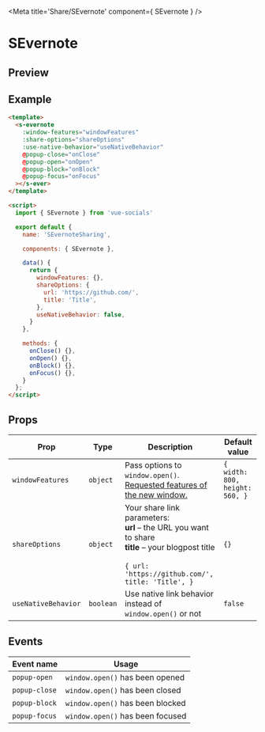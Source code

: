 
<Meta title='Share/SEvernote' component={ SEvernote } />

<style>{`
  .custom-preview .base-canvas {
    height: auto;
  }
`}</style>

# SEvernote

## Preview

<Preview className="custom-preview">
  <Story id='share-severnote--default' />
</Preview>

## Example

```html
<template>
  <s-evernote
    :window-features="windowFeatures"
    :share-options="shareOptions"
    :use-native-behavior="useNativeBehavior"
    @popup-close="onClose"
    @popup-open="onOpen"
    @popup-block="onBlock"
    @popup-focus="onFocus"
  ></s-ever>
</template>

<script>
  import { SEvernote } from 'vue-socials'

  export default {
    name: 'SEvernoteSharing',

    components: { SEvernote },

    data() {
      return {
        windowFeatures: {},
        shareOptions: {
          url: 'https://github.com/',
          title: 'Title',
        },
        useNativeBehavior: false,
      }
    },

    methods: {
      onClose() {},
      onOpen() {},
      onBlock() {},
      onFocus() {},
    }
  };
</script>
```

## Props

| Prop | Type | Description | Default value |
| ------ | ------ | ------ | ------ |
`windowFeatures` | `object` | Pass options to `window.open()`. [Requested features of the new window.](https://developer.mozilla.org/en-US/docs/Web/API/Window/open#window_features) | `{ width: 800, height: 560, }`
`shareOptions` | `object` | Your share link parameters: <br /> **url** – the URL you want to share <br />**title** – your blogpost title <br /> <br /> ```{ url: 'https://github.com/', title: 'Title', }``` | `{}`
`useNativeBehavior` | `boolean` | Use native link behavior instead of `window.open()` or not | `false`

## Events

| Event name | Usage |
| ------ | ------ |
`popup-open` | `window.open()` has been opened |
`popup-close` | `window.open()` has been closed |
`popup-block` | `window.open()` has been blocked |
`popup-focus` | `window.open()` has been focused |

